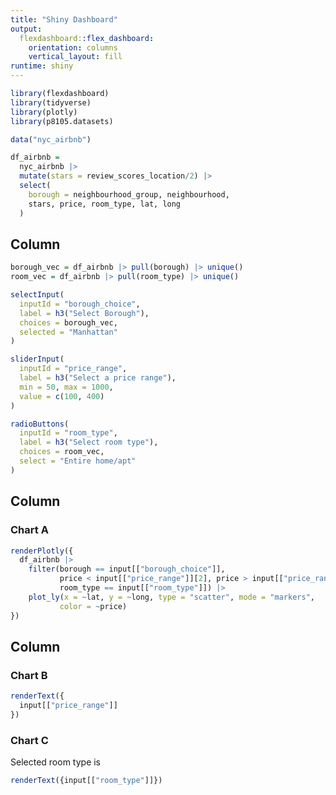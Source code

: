 ```yaml
---
title: "Shiny Dashboard"
output: 
  flexdashboard::flex_dashboard:
    orientation: columns
    vertical_layout: fill
runtime: shiny
---
```


```r
library(flexdashboard)
library(tidyverse)
library(plotly)
library(p8105.datasets)

data("nyc_airbnb")

df_airbnb = 
  nyc_airbnb |> 
  mutate(stars = review_scores_location/2) |> 
  select(
    borough = neighbourhood_group, neighbourhood,
    stars, price, room_type, lat, long
  )
```

Column {.sidebar}
-----------------------------------------------------------------------

```r
borough_vec = df_airbnb |> pull(borough) |> unique()
room_vec = df_airbnb |> pull(room_type) |> unique()

selectInput(
  inputId = "borough_choice",
  label = h3("Select Borough"),
  choices = borough_vec,
  selected = "Manhattan"
)

sliderInput(
  inputId = "price_range",
  label = h3("Select a price range"),
  min = 50, max = 1000,
  value = c(100, 400)
)

radioButtons(
  inputId = "room_type",
  label = h3("Select room type"),
  choices = room_vec,
  select = "Entire home/apt"
)
```

Column {data-width=650}
-----------------------------------------------------------------------

### Chart A

```r
renderPlotly({
  df_airbnb |> 
    filter(borough == input[["borough_choice"]],
           price < input[["price_range"]][2], price > input[["price_range"]][1],
           room_type == input[["room_type"]]) |> 
    plot_ly(x = ~lat, y = ~long, type = "scatter", mode = "markers",
           color = ~price)
})
```

Column {data-width=350}
-----------------------------------------------------------------------

### Chart B

```r
renderText({
  input[["price_range"]]
})
```

### Chart C
Selected room type is
```r
renderText({input[["room_type"]]})
```